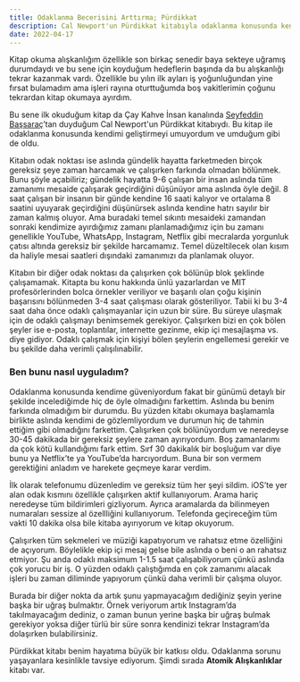 ```yaml
---
title: Odaklanma Becerisini Arttırma; Pürdikkat
description: Cal Newport'un Pürdikkat kitabıyla odaklanma konusunda kendimi geliştirmeyi umuyordum ve umduğum gibi de oldu.
date: 2022-04-17
---
```


Kitap okuma alışkanlığım özellikle son birkaç senedir baya sekteye uğramış durumdaydı ve bu sene için koyduğum hedeflerin başında da bu alışkanlığı tekrar kazanmak vardı. Özellikle bu yılın ilk ayları iş yoğunluğundan yine fırsat bulamadım ama işleri rayına oturttuğumda boş vakitlerimin çoğunu tekrardan kitap okumaya ayırdım.

Bu sene ilk okuduğum kitap da Çay Kahve İnsan kanalında [Seyfeddin Başsaraç](https://youtu.be/czJqhwN7OlM?t=335)’tan duyduğum Cal Newport'un Pürdikkat kitabıydı. Bu kitap ile odaklanma konusunda kendimi geliştirmeyi umuyordum ve umduğum gibi de oldu.

Kitabın odak noktası ise aslında gündelik hayatta farketmeden birçok gereksiz şeye zaman harcamak ve çalışırken farkında olmadan bölünmek. Bunu şöyle açabiliriz; gündelik hayatta 9-6 çalışan bir insan aslında tüm zamanımı mesaide çalışarak geçirdiğini düşünüyor ama aslında öyle değil. 8 saat çalışan bir insanın bir günde kendine 16 saati kalıyor ve ortalama 8 saatini uyuyarak geçirdiğini düşünürsek aslında kendine hatrı sayılır bir zaman kalmış oluyor. Ama buradaki temel sıkıntı mesaideki zamandan sonraki kendimize ayırdığımız zamanı planlamadığımız için bu zamanı genellikle YouTube, WhatsApp, Instagram, Netflix gibi mecralarda yorgunluk çatısı altında gereksiz bir şekilde harcamamız. Temel düzeltilecek olan kısım da haliyle mesai saatleri dışındaki zamanımızı da planlamak oluyor.

Kitabın bir diğer odak noktası da çalışırken çok bölünüp blok şeklinde çalışamamak. Kitapta bu konu hakkında ünlü yazarlardan ve MIT profesörlerinden bolca örnekler veriliyor ve başarılı olan çoğu kişinin başarısını bölünmeden 3-4 saat çalışması olarak gösteriliyor. Tabii ki bu 3-4 saat daha önce odaklı çalışmayanlar için uzun bir süre. Bu süreye ulaşmak için de odaklı çalışmayı benimsemek gerekiyor. Çalışırken bizi en çok bölen şeyler ise e-posta, toplantılar, internette gezinme, ekip içi mesajlaşma vs. diye gidiyor. Odaklı çalışmak için kişiyi bölen şeylerin engellemesi gerekir ve bu şekilde daha verimli çalışılınabilir.

### Ben bunu nasıl uyguladım?

Odaklanma konusunda kendime güveniyordum fakat bir günümü detaylı bir şekilde incelediğimde hiç de öyle olmadığını farkettim. Aslında bu benim farkında olmadığım bir durumdu. Bu yüzden kitabı okumaya başlamamla birlikte aslında kendimi de gözlemliyordum ve durumun hiç de tahmin ettiğim gibi olmadığını farkettim. Çalışırken çok bölünüyordum ve neredeyse 30-45 dakikada bir gereksiz şeylere zaman ayırıyordum. Boş zamanlarımı da çok kötü kullandığımı fark ettim. Sırf 30 dakikalık bir boşluğum var diye bunu ya Netflix’te ya YouTube’da harcıyordum. Buna bir son vermem gerektiğini anladım ve harekete geçmeye karar verdim.

İlk olarak telefonumu düzenledim ve gereksiz tüm her şeyi sildim. iOS’te yer alan odak kısmını özellikle çalışırken aktif kullanıyorum. Arama hariç neredeyse tüm bildirimleri gizliyorum. Ayrıca aramalarda da bilinmeyen numaraları sessize al özellliğini kullanıyorum. Telefonda geçireceğim tüm vakti 10 dakika olsa bile kitaba ayırıyorum ve kitap okuyorum.

Çalışırken tüm sekmeleri ve müziği kapatıyorum ve rahatsız etme özelliğini de açıyorum. Böylelikle ekip içi mesaj gelse bile aslında o beni o an rahatsız etmiyor. Şu anda odaklı maksimum 1-1.5 saat çalışabiliyorum çünkü aslında çok yorucu bir iş. O yüzden odaklı çalıştığımda en çok zamanımı alacak işleri bu zaman diliminde yapıyorum çünkü daha verimli bir çalışma oluyor.

Burada bir diğer nokta da artık şunu yapmayacağım dediğiniz şeyin yerine başka bir uğraş bulmaktır. Örnek veriyorum artık Instagram’da takılmayacağım dediniz, o zaman bunun yerine başka bir uğraş bulmak gerekiyor yoksa diğer türlü bir süre sonra kendinizi tekrar Instagram’da dolaşırken bulabilirsiniz.

Pürdikkat kitabı benim hayatıma büyük bir katkısı oldu. Odaklanma sorunu yaşayanlara kesinlikle tavsiye ediyorum. Şimdi sırada **Atomik Alışkanlıklar** kitabı var.
